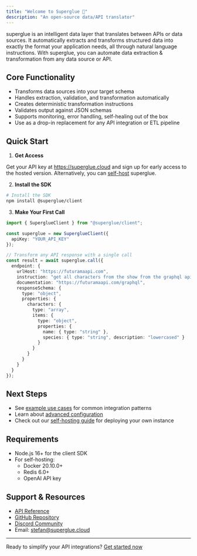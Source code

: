 ```yaml
---
title: "Welcome to Superglue 🍯"
description: "An open-source data/API translator"
---
```


superglue is an intelligent data layer that translates between APIs or data sources. It automatically extracts and transforms structured data into exactly the format your application needs, all through natural language instructions. With superglue, you can automate data extraction & transformation from any data source or API. 

## Core Functionality

- Transforms data sources into your target schema
- Handles extraction, validation, and transformation automatically
- Creates deterministic transformation instructions
- Validates output against JSON schemas
- Supports monitoring, error handling, self-healing out of the box
- Use as a drop-in replacement for any API integration or ETL pipeline

## Quick Start

1. **Get Access**

Get your API key at https://superglue.cloud and sign up for early access to the hosted version.
Alternatively, you can [self-host](/guides/self-hosting) superglue.

2. **Install the SDK**
```bash
# Install the SDK
npm install @superglue/client
```

3. **Make Your First Call**
```typescript
import { SuperglueClient } from "@superglue/client";

const superglue = new SuperglueClient({
  apiKey: "YOUR_API_KEY"
});

// Transform any API response with a single call
const result = await superglue.call({
  endpoint: {
    urlHost: "https://futuramaapi.com",
    instruction: "get all characters from the show from the graphql api",
    documentation: "https://futuramaapi.com/graphql",
    responseSchema: {
      type: "object",
      properties: {
        characters: {
          type: "array",  
          items: {
            type: "object",
            properties: {
              name: { type: "string" },
              species: { type: "string", description: "lowercased" }
            }
          }
        }
      }
    }
  }
});
```

## Next Steps

- See [example use cases](/examples) for common integration patterns
- Learn about [advanced configuration](/api-reference/overview)
- Check out our [self-hosting guide](/self-hosting) for deploying your own instance

## Requirements

- Node.js 16+ for the client SDK
- For self-hosting:
  - Docker 20.10.0+
  - Redis 6.0+
  - OpenAI API key

## Support & Resources

- [API Reference](/api-reference/overview)
- [GitHub Repository](https://github.com/superglue-ai/superglue)
- [Discord Community](https://discord.gg/SKRYYQEp)
- Email: stefan@superglue.cloud

---

Ready to simplify your API integrations? [Get started now](https://superglue.cloud)
